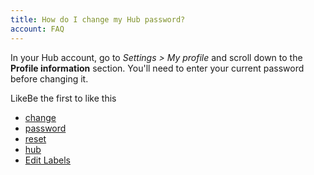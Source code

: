 ```yaml
---
title: How do I change my Hub password?
account: FAQ 
---
```

In your Hub account, go to _Settings > My profile_ and scroll down to the **Profile information** section. You'll need to enter your current password before changing it.

LikeBe the first to like this

*   [change](/label/FAQ/change)
*   [password](/label/FAQ/password)
*   [reset](/label/FAQ/reset)
*   [hub](/label/FAQ/hub)
*   [Edit Labels](# "Edit Labels (Type 'l')")





